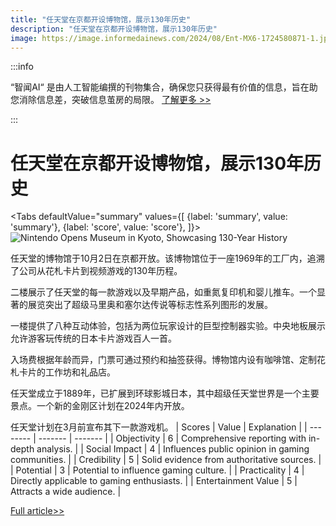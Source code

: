 ```yaml
---
title: "任天堂在京都开设博物馆，展示130年历史"
description: "任天堂在京都开设博物馆，展示130年历史"
image: https://image.informedainews.com/2024/08/Ent-MX6-1724580871-1.jpg
---
```



:::info

“智闻AI“ 是由人工智能编撰的刊物集合，确保您只获得最有价值的信息，旨在助您消除信息差，突破信息茧房的局限。  [了解更多 >>](/)

:::

# 任天堂在京都开设博物馆，展示130年历史


<Tabs
	defaultValue="summary"
	values={[
	{label: 'summary', value: 'summary'},
	{label: 'score', value: 'score'},
]}>
<TabItem value="summary">
<img
  src="https://image.informedainews.com/2024/08/Ent-MX6-1724580871-1.jpg"
  alt="Nintendo Opens Museum in Kyoto, Showcasing 130-Year History"
/>



任天堂的博物馆于10月2日在京都开放。该博物馆位于一座1969年的工厂内，追溯了公司从花札卡片到视频游戏的130年历程。

二楼展示了任天堂的每一款游戏以及早期产品，如重氮复印机和婴儿推车。一个显著的展览突出了超级马里奥和塞尔达传说等标志性系列图形的发展。

一楼提供了八种互动体验，包括为两位玩家设计的巨型控制器实验。中央地板展示允许游客玩传统的日本卡片游戏百人一首。

入场费根据年龄而异，门票可通过预约和抽签获得。博物馆内设有咖啡馆、定制花札卡片的工作坊和礼品店。

任天堂成立于1889年，已扩展到环球影城日本，其中超级任天堂世界是一个主要景点。一个新的金刚区计划在2024年内开放。

任天堂计划在3月前宣布其下一款游戏机。
</TabItem>
<TabItem value="score">
	| Scores     | Value   | Explanation |
	| -------- | ------- | ------- |
	| Objectivity  | 6    | Comprehensive reporting with in-depth analysis.    |
	| Social Impact | 4     | Influences public opinion in gaming communities.    |
	| Credibility    | 5    | Solid evidence from authoritative sources.    |
	| Potential    | 3    | Potential to influence gaming culture.    |
	| Practicality    | 4    | Directly applicable to gaming enthusiasts.    |
	| Entertainment Value    | 5    | Attracts a wide audience.    |
</TabItem>
</Tabs>

[Full article>>](https://asia.nikkei.com/Business/Media-Entertainment/From-karuta-cards-to-Switch-Nintendo-puts-its-history-in-a-museum)
